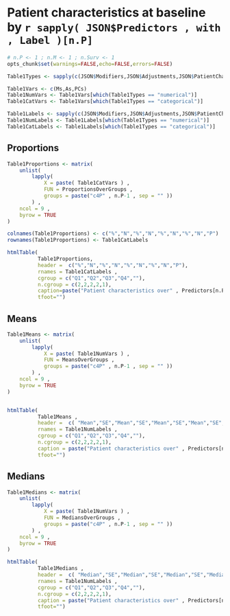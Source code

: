

# Patient characteristics at baseline by `r sapply( JSON$Predictors , with , Label )[n.P]`


```r
# n.P <- 1 ; n.M <- 1 ; n.Surv <- 1
opts_chunk$set(warnings=FALSE,echo=FALSE,errors=FALSE)

Table1Types <- sapply(c(JSON$Modifiers,JSON$Adjustments,JSON$PatientCharacteristics) , with , Type )

Table1Vars <- c(Ms,As,PCs)
Table1NumVars <- Table1Vars[which(Table1Types == "numerical")]
Table1CatVars <- Table1Vars[which(Table1Types == "categorical")]

Table1Labels <- sapply(c(JSON$Modifiers,JSON$Adjustments,JSON$PatientCharacteristics) , with , Label )
Table1NumLabels <- Table1Labels[which(Table1Types == "numerical")]
Table1CatLabels <- Table1Labels[which(Table1Types == "categorical")]

``` 


## Proportions

```r

Table1Proportions <- matrix(
    unlist(
        lapply(
            X = paste( Table1CatVars ) ,
            FUN = ProportionsOverGroups ,
            groups = paste("c4P" , n.P-1 , sep = "" ))
        ) ,
    ncol = 9 ,
    byrow = TRUE
)

colnames(Table1Proportions) <- c("%","N","%","N","%","N","%","N","P")
rownames(Table1Proportions) <- Table1CatLabels

htmlTable(
          Table1Proportions,
          header =  c("%","N","%","N","%","N","%","N","P"),
          rnames = Table1CatLabels ,
          cgroup = c("Q1","Q2","Q3","Q4",""),
          n.cgroup = c(2,2,2,2,1), 
          caption=paste("Patient characteristics over" , Predictors[n.P] , "quartiles for categorical variables reported as proportions (counts). Trends over quartiles where estimated with a logistic regression model.") ,
          tfoot="")


``` 
    

    

## Means    

```r

Table1Means <- matrix(
    unlist(
        lapply(
            X = paste( Table1NumVars ) ,
            FUN = MeansOverGroups ,
            groups = paste("c4P" , n.P-1 , sep = "" ))
        ) ,
    ncol = 9 ,
    byrow = TRUE
)


htmlTable(
          Table1Means ,
          header =  c( "Mean","SE","Mean","SE","Mean","SE","Mean","SE","P" ),
          rnames = Table1NumLabels ,
          cgroup = c("Q1","Q2","Q3","Q4",""),
          n.cgroup = c(2,2,2,2,1), 
          caption = paste("Patient characteristics over" , Predictors[n.P] , "quartiles for continuous variables reported as mean (standard error). Standard errors and p for trend over quartiles were estimated with general linear models.") ,
          tfoot="")


```
    

## Medians

```r

Table1Medians <- matrix(
    unlist(
        lapply(
            X = paste( Table1NumVars ) ,
            FUN = MediansOverGroups ,
            groups = paste("c4P" , n.P-1 , sep = "" ))
        ) ,
    ncol = 9 ,
    byrow = TRUE
)

htmlTable(
          Table1Medians ,
          header =  c( "Median","SE","Median","SE","Median","SE","Median","SE","P" ),
          rnames = Table1NumLabels ,
          cgroup = c("Q1","Q2","Q3","Q4",""),
          n.cgroup = c(2,2,2,2,1), 
          caption = paste("Patient characteristics over" , Predictors[n.P] , "quartiles for continuous variables reported as median (standard error). Standard errors and p for trend over quartiles were estimated with median regression models.") ,
          tfoot="")

``` 
